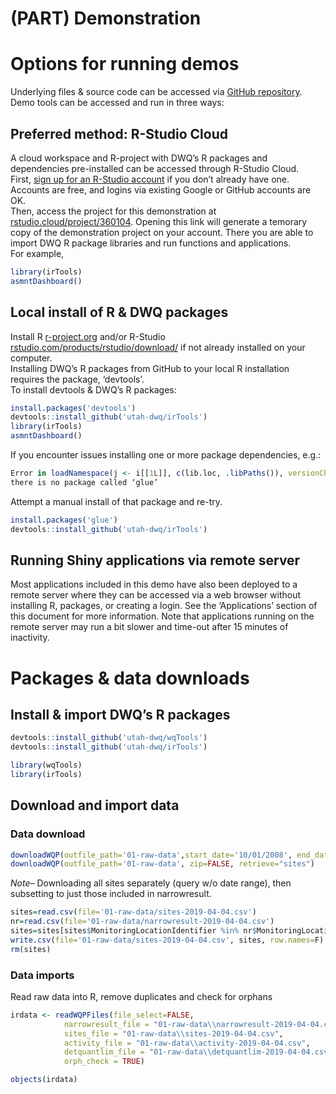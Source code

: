 # (PART) Demonstration {-}

# Options for running demos
Underlying files & source code can be accessed via [GitHub repository](https://github.com/utah-dwq/irTools-test-16){target="_blank"}.  
Demo tools can be accessed and run in three ways:

## Preferred method: R-Studio Cloud
A cloud workspace and R-project with DWQ's R packages and dependencies pre-installed can be accessed through R-Studio Cloud.  
First, [sign up for an R-Studio account](https://login.rstudio.cloud/register?redirect=https%3A%2F%2Fclient.login.rstudio.cloud%2Foauth%2Flogin%3Fshow_auth%3D0%26show_login%3D1%26show_setup%3D1){target="_blank"} if you don't already have one. 
Accounts are free, and logins via existing Google or GitHub accounts are OK.  
Then, access the project for this demonstration at [rstudio.cloud/project/360104](https://rstudio.cloud/project/360104){target="_blank"}. Opening this link will generate a temorary copy of the demonstration 
project on your account. There you are able to import DWQ R package libraries and run functions and applications.  
For example, 
```r
library(irTools)
asmntDashboard()
```

## Local install of R & DWQ packages
Install R [r-project.org](https://www.r-project.org/){target="_blank"} and/or R-Studio [rstudio.com/products/rstudio/download/](https://www.rstudio.com/products/rstudio/download/){target="_blank"} if not already installed on your computer.    
Installing DWQ's R packages from GitHub to your local R installation requires the package, 'devtools'.  
To install devtools & DWQ's R packages:
```r
install.packages('devtools')
devtools::install_github('utah-dwq/irTools')
library(irTools)
asmntDashboard()
```

If you encounter issues installing one or more package dependencies, e.g.:  
```r
Error in loadNamespace(j <- i[[1L]], c(lib.loc, .libPaths()), versionCheck = vI[[j]]) :  
there is no package called ‘glue’
```

Attempt a manual install of that package and re-try.
```r
install.packages('glue')
devtools::install_github('utah-dwq/irTools')
```

## Running Shiny applications via remote server
Most applications included in this demo have also been deployed to a remote server where they can be accessed via a web browser without installing R, packages, or creating a login. See the 'Applications' section of this document for more information. 
Note that applications running on the remote server may run a bit slower and time-out after 15 minutes of inactivity.

# Packages & data downloads
## Install & import DWQ's R packages
```r
devtools::install_github('utah-dwq/wqTools')
devtools::install_github('utah-dwq/irTools')
```

```r
library(wqTools)
library(irTools)
```

## Download and import data
### Data download
```r
downloadWQP(outfile_path='01-raw-data',start_date='10/01/2008', end_date='09/30/2014', zip=TRUE, unzip=TRUE, retrieve=c("narrowresult", "activity", "detquantlim"))
downloadWQP(outfile_path='01-raw-data', zip=FALSE, retrieve="sites")
```
*Note--* Downloading all sites separately (query w/o date range), then subsetting to just those included in narrowresult.

```r
sites=read.csv(file='01-raw-data/sites-2019-04-04.csv')
nr=read.csv(file='01-raw-data/narrowresult-2019-04-04.csv')
sites=sites[sites$MonitoringLocationIdentifier %in% nr$MonitoringLocationIdentifier,]
write.csv(file='01-raw-data/sites-2019-04-04.csv', sites, row.names=F)
rm(sites)
```


### Data imports
Read raw data into R, remove duplicates and check for orphans
```r
irdata <- readWQPFiles(file_select=FALSE,
            narrowresult_file = "01-raw-data\\narrowresult-2019-04-04.csv",
            sites_file = "01-raw-data\\sites-2019-04-04.csv",
            activity_file = "01-raw-data\\activity-2019-04-04.csv",
            detquantlim_file = "01-raw-data\\detquantlim-2019-04-04.csv",
            orph_check = TRUE)

objects(irdata)
```


